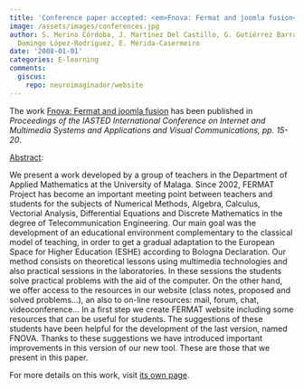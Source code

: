 ```yaml
---
title: 'Conference paper accepted: <em>Fnova: Fermat and joomla fusion</em>'
image: /assets/images/conferences.jpg
author: S. Merino Córdoba, J. Martínez Del Castillo, G. Gutiérrez Barranco, A. Mora-Bonilla,
  Domingo López-Rodríguez, E. Mérida-Casermeiro
date: '2008-01-01'
categories: E-learning
comments:
  giscus:
    repo: neuroimaginador/website
---
```


The work <u>Fnova: Fermat and joomla fusion</u> has been published in <em>Proceedings of the IASTED International Conference on Internet and Multimedia Systems and Applications and Visual Communications, <em>pp. 15-20</em></em>.

<u>Abstract</u>:



We present a work developed by a group of teachers in the Department of Applied Mathematics at the University of Malaga. Since 2002, FERMAT Project has  become an important meeting point between teachers and students for the subjects  of Numerical Methods, Algebra, Calculus, Vectorial Analysis, Differential Equations  and Discrete Mathematics in the degree of Telecommunication Engineering. Our main  goal was the development of an educational environment complementary to the classical  model of teaching, in order to get a gradual adaptation to the European Space for  Higher Education (ESHE) according to Bologna Declaration. Our method consists on  theoretical lessons using multimedia technologies and also practical sessions in  the laboratories. In these sessions the students solve practical problems with the  aid of the computer. On the other hand, we offer access to the resources in our  website (class notes, proposed and solved problems...), an also to on-line resources:  mail, forum, chat, videoconference... In a first step we create FERMAT website including  some resources that can be useful for students. The suggestions of these students  have been helpful for the development of the last version, named FNOVA. Thanks  to these suggestions we have introduced important improvements in this version of our new tool. These are those that we present in this paper.




For more details on this work, visit <a href='/publications/conferences/2008-euroimsa'>its own page</a>.
